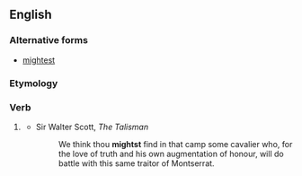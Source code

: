 ==English==

===Alternative forms===
* [[mightest]]

===Etymology===
{{suffix|might|st|lang=en}}

===Verb===
{{head|en|verb form}}

# {{label|en|archaic}} {{second-person singular past of|may|lang=en}}
#* Sir Walter Scott, ''The Talisman''
#*: We think thou '''mightst''' find in that camp some cavalier who, for the love of truth and his own augmentation of honour, will do battle with this same traitor of Montserrat.